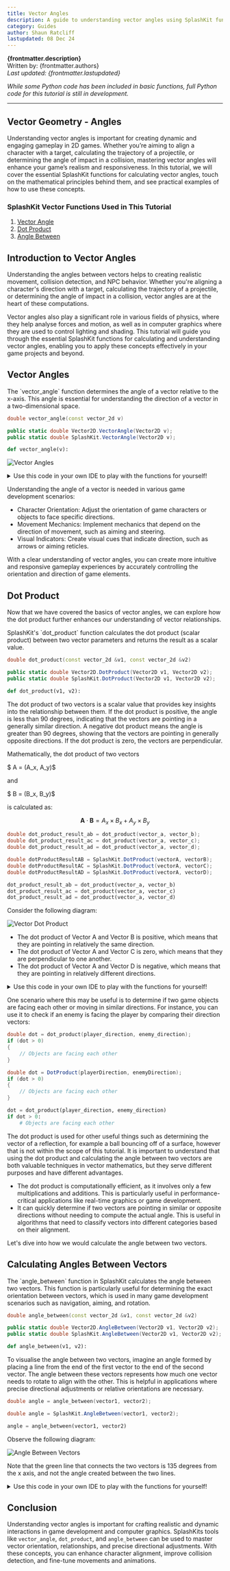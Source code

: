 ```yaml
---
title: Vector Angles
description: A guide to understanding vector angles using SplashKit functions, including dot product, vector angle, and angle between vectors.
category: Guides
author: Shaun Ratcliff
lastupdated: 08 Dec 24
---
```



**{frontmatter.description}**  
Written by: {frontmatter.authors}  
_Last updated: {frontmatter.lastupdated}_

_While some Python code has been included in basic functions, full Python code for this tutorial is still in development._

---

## Vector Geometry - Angles

Understanding vector angles is important for creating dynamic and engaging gameplay in 2D games. Whether you’re aiming to align a character with a target, calculating the trajectory of a projectile, or determining the angle of impact in a collision, mastering vector angles will enhance your game’s realism and responsiveness. In this tutorial, we will cover the essential SplashKit functions for calculating vector angles, touch on the mathematical principles behind them, and see practical examples of how to use these concepts.

### SplashKit Vector Functions Used in This Tutorial

1. [Vector Angle](/api/physics/#vector-angle)
2. [Dot Product](/api/physics/#dot-product)
3. [Angle Between](/api/physics/#angle-between)

## Introduction to Vector Angles

Understanding the angles between vectors helps to creating realistic movement, collision detection, and NPC behavior. Whether you're aligning a character's direction with a target, calculating the trajectory of a projectile, or determining the angle of impact in a collision, vector angles are at the heart of these computations.

Vector angles also play a significant role in various fields of physics, where they help analyse forces and motion, as well as in computer graphics where they are used to control lighting and shading. This tutorial will guide you through the essential SplashKit functions for calculating and understanding vector angles, enabling you to apply these concepts effectively in your game projects and beyond.

## Vector Angles

<Aside type="note" title="Function">
The `vector_angle` function determines the angle of a vector relative to the x-axis. This angle is essential for understanding the direction of a vector in a two-dimensional space.

<Tabs syncKey="code-language">
<TabItem label="C++">

```cpp
double vector_angle(const vector_2d v)
```

</TabItem>
<TabItem label="C#">

```csharp
public static double Vector2D.VectorAngle(Vector2D v);
public static double SplashKit.VectorAngle(Vector2D v);
```

</TabItem>
<TabItem label="Python">

```python
def vector_angle(v):
```

</TabItem>
</Tabs>
</Aside>

![Vector Angles](./images/vector-angles.PNG)

<details class="custom-details">
<summary>Use this code in your own IDE to play with the functions for yourself!</summary>

<Tabs syncKey="code-language">
<TabItem label="C++">

```cpp {61}
#include "splashkit.h"

using std::to_string;

// Function to draw a Cartesian grid
void draw_cartesian_grid()
{
    const int GRID_SPACING = 50;

    for (int x = 0; x < screen_width(); x += GRID_SPACING)
    {
        draw_line(COLOR_LIGHT_GRAY, x, 0, x, screen_height());
        if (x != screen_width() / 2)
        {
            draw_text(to_string(x - screen_width() / 2), COLOR_BLACK, x, screen_height() / 2 + 5);
        }
    }

    for (int y = 0; y < screen_height(); y += GRID_SPACING)
    {
        draw_line(COLOR_LIGHT_GRAY, 0, y, screen_width(), y);
        if (y != screen_height() / 2)
        {
            draw_text(to_string(screen_height() / 2 - y), COLOR_BLACK, screen_width() / 2 + 5, y);
        }
    }

    draw_line(COLOR_BLACK, 0, screen_height() / 2, screen_width(), screen_height() / 2); // x-axis
    draw_line(COLOR_BLACK, screen_width() / 2, 0, screen_width() / 2, screen_height());   // y-axis
    draw_text("0", COLOR_BLACK, screen_width() / 2 + 5, screen_height() / 2 + 5);
}

// Function to draw a vector and display its angle on the Cartesian plane
void draw_vector_with_angle(point_2d start, vector_2d v, color c, std::string label)
{
    point_2d end = {start.x + v.x, start.y + v.y}; // End point of the vector
    draw_line(c, start.x + screen_width() / 2, screen_height() / 2 - start.y,
              end.x + screen_width() / 2, screen_height() / 2 - end.y);

    // Label the vector
    draw_text(label, c, end.x + screen_width() / 2 + 10, screen_height() / 2 - end.y);
}

int main()
{
    open_window("Vector Angle Example", 800, 600);

    vector_2d my_vector = {100, 50}; // Example vector

    while (!window_close_requested("Vector Angle Example"))
    {
        process_events();
        clear_screen(COLOR_WHITE);

        draw_cartesian_grid();

        // Draw the vector on the Cartesian plane
        draw_vector_with_angle({0, 0}, my_vector, COLOR_BLUE, "Vector");

        // Display the vector angle
        double my_vector_angle = vector_angle(my_vector);
        draw_text("Angle: " + to_string(my_vector_angle) + " degrees", COLOR_BLACK, 10, 10);

        refresh_screen(60);
    }

    close_window("Vector Angle Example");
    return 0;
}
```

</TabItem>
<TabItem label="C#">

```csharp {67}
using System;
using SplashKitSDK;

// Define constants
const int GRID_SPACING = 50;

void DrawCartesianGrid()
{
    int screenWidth = SplashKit.ScreenWidth();
    int screenHeight = SplashKit.ScreenHeight();
    int centerX = screenWidth / 2;
    int centerY = screenHeight / 2;

    for (int x = 0; x < screenWidth; x += GRID_SPACING)
    {
        SplashKit.DrawLine(Color.LightGray, x, 0, x, screenHeight);
        if (x != centerX)
        {
            SplashKit.DrawText((x - centerX).ToString(), Color.Black, x, centerY + 5);
        }
    }

    for (int y = 0; y < screenHeight; y += GRID_SPACING)
    {
        SplashKit.DrawLine(Color.LightGray, 0, y, screenWidth, y);
        if (y != centerY)
        {
            SplashKit.DrawText((centerY - y).ToString(), Color.Black, centerX + 5, y);
        }
    }

    SplashKit.DrawLine(Color.Black, 0, centerY, screenWidth, centerY); // x-axis
    SplashKit.DrawLine(Color.Black, centerX, 0, centerX, screenHeight); // y-axis
    SplashKit.DrawText("0", Color.Black, centerX + 5, centerY + 5);
}

void DrawVectorWithAngle(Point2D start, Vector2D v, Color c, string label)
{
    Point2D end = new Point2D { X = start.X + v.X, Y = start.Y + v.Y }; // End point of the vector
    SplashKit.DrawLine(c, start.X + SplashKit.ScreenWidth() / 2, SplashKit.ScreenHeight() / 2 - start.Y, end.X + SplashKit.ScreenWidth() / 2, SplashKit.ScreenHeight() / 2 - end.Y);

    // Label the vector
    SplashKit.DrawText(label, c, end.X + SplashKit.ScreenWidth() / 2 + 10, SplashKit.ScreenHeight() / 2 - end.Y);
}

// Create window
SplashKit.OpenWindow("Vector Angle Example", 800, 600);

// Example vector
Vector2D myVector = new Vector2D() { X = 100, Y = 50 };

while (!SplashKit.WindowCloseRequested("Vector Angle Example"))
{
    SplashKit.ProcessEvents();
    SplashKit.ClearScreen(Color.White);

    DrawCartesianGrid();

    // Draw the vector on the Cartesian plane
    DrawVectorWithAngle(new Point2D() { X = 0, Y = 0 }, myVector, Color.Blue, "Vector");

    // Display the vector angle
    double myVectorAngle = SplashKit.VectorAngle(myVector);
    SplashKit.DrawText($"Angle: {myVectorAngle:F2} degrees", Color.Black, 10, 10);

    SplashKit.RefreshScreen();
}
```

</TabItem>
</Tabs>
</details>

Understanding the angle of a vector is needed in various game development scenarios:

- Character Orientation: Adjust the orientation of game characters or objects to face specific directions.
- Movement Mechanics: Implement mechanics that depend on the direction of movement, such as aiming and steering.
- Visual Indicators: Create visual cues that indicate direction, such as arrows or aiming reticles.

With a clear understanding of vector angles, you can create more intuitive and responsive gameplay experiences by accurately controlling the orientation and direction of game elements.

## Dot Product

Now that we have covered the basics of vector angles, we can explore how the dot product further enhances our understanding of vector relationships.

<Aside type="note" title="Function">
SplashKit's `dot_product` function calculates the dot product (scalar product) between two vector parameters and returns the result as a scalar value.

<Tabs syncKey="code-language">
<TabItem label="C++">

```cpp
double dot_product(const vector_2d &v1, const vector_2d &v2)
```

</TabItem>
<TabItem label="C#">

```csharp
public static double Vector2D.DotProduct(Vector2D v1, Vector2D v2);
public static double SplashKit.DotProduct(Vector2D v1, Vector2D v2);
```

</TabItem>
<TabItem label="Python">

```python
def dot_product(v1, v2):
```

</TabItem>
</Tabs>
</Aside>

The dot product of two vectors is a scalar value that provides key insights into the relationship between them. If the dot product is positive, the angle is less than 90 degrees, indicating that the vectors are pointing in a generally similar direction. A negative dot product means the angle is greater than 90 degrees, showing that the vectors are pointing in generally opposite directions. If the dot product is zero, the vectors are perpendicular.

<Aside type="note" title="Maths">
Mathematically, the dot product of two vectors

$ A = (A_x, A_y)$

and

$ B = (B_x, B_y)$

is calculated as:

$$ \mathbf{A} \cdot \mathbf{B} = A_x \times B_x + A_y \times B_y $$
</Aside>

<Tabs syncKey="code-language">
<TabItem label="C++">

```cpp
double dot_product_result_ab = dot_product(vector_a, vector_b);
double dot_product_result_ac = dot_product(vector_a, vector_c);
double dot_product_result_ad = dot_product(vector_a, vector_d);
```

</TabItem>

<TabItem label="C#">

```csharp
double dotProductResultAB = SplashKit.DotProduct(vectorA, vectorB);
double dotProductResultAC = SplashKit.DotProduct(vectorA, vectorC);
double dotProductResultAD = SplashKit.DotProduct(vectorA, vectorD);
```

</TabItem>
<TabItem label="Python">

```python
dot_product_result_ab = dot_product(vector_a, vector_b)
dot_product_result_ac = dot_product(vector_a, vector_c)
dot_product_result_ad = dot_product(vector_a, vector_d)
```

</TabItem>
</Tabs>

Consider the following diagram:

![Vector Dot Product](./images/vector-dot-product.PNG)

- The dot product of Vector A and Vector B is positive, which means that they are pointing in relatively the same direction.
- The dot product of Vector A and Vector C is zero, which means that they are perpendicular to one another.
- The dot product of Vector A and Vector D is negative, which means that they are pointing in relatively different directions.

<details class="custom-details">
<summary>Use this code in your own IDE to play with the functions for yourself!</summary>

<Tabs syncKey="code-language">
<TabItem label="C++">

```cpp {55-58}
#include "splashkit.h"
using std::to_string;

// Define constants
const int GRID_SPACING = 50;

// Function to draw the Cartesian grid
void draw_cartesian_grid()
{
    for (int x = 0; x < screen_width(); x += GRID_SPACING)
    {
        draw_line(COLOR_LIGHT_GRAY, x, 0, x, screen_height());
        if (x != screen_width() / 2)
        {
            draw_text(to_string(x - screen_width() / 2), COLOR_BLACK, x, screen_height() / 2 + 5);
        }
    }

    for (int y = 0; y < screen_height(); y += GRID_SPACING)
    {
        draw_line(COLOR_LIGHT_GRAY, 0, y, screen_width(), y);
        if (y != screen_height() / 2)
        {
            draw_text(to_string(screen_height() / 2 - y), COLOR_BLACK, screen_width() / 2 + 5, y);
        }
    }

    draw_line(COLOR_BLACK, 0, screen_height() / 2, screen_width(), screen_height() / 2); // x-axis
    draw_line(COLOR_BLACK, screen_width() / 2, 0, screen_width() / 2, screen_height());   // y-axis
    draw_text("0", COLOR_BLACK, screen_width() / 2 + 5, screen_height() / 2 + 5);
}

// Function to draw a vector
void draw_vector(point_2d start, vector_2d v, color c, std::string label, int x_offset, int y_offset)
{
    point_2d end = {start.x + v.x, start.y + v.y};
    draw_line(c, start.x + screen_width() / 2, screen_height() / 2 - start.y,
              end.x + screen_width() / 2, screen_height() / 2 - end.y);
    draw_text(label, c, end.x + screen_width() / 2 + x_offset, screen_height() / 2 - end.y + y_offset);
}

int main()
{
    open_window("Vector Dot Product Example", 800, 600);

    // Define two vectors
    vector_2d vector_a = {100, 100};
    vector_2d vector_b = {100, 80};
    vector_2d vector_c = {100, -100};
    vector_2d vector_d = {-100, -80};

    // Starting point for vectors (origin)
    point_2d origin = {0, 0};

    // Calculate the dot product
    double dot_product_result_ab = dot_product(vector_a, vector_b);
    double dot_product_result_ac = dot_product(vector_a, vector_c);
    double dot_product_result_ad = dot_product(vector_a, vector_d);

    while (!window_close_requested("Vector Dot Product Example"))
    {
        process_events();
        clear_screen(COLOR_WHITE);
        draw_cartesian_grid();

        // Draw the vectors
        draw_vector(origin, vector_a, COLOR_RED, "Vector A", 10, -10);
        draw_vector(origin, vector_b, COLOR_BLUE, "Vector B", 10, 10);
        draw_vector(origin, vector_c, COLOR_DARK_GREEN, "Vector C", 10, 10);
        draw_vector(origin, vector_d, COLOR_ORANGE, "Vector D", 10, 10);

        // Display the dot product results
        draw_text("Dot Product (A-B):" + to_string(dot_product_result_ab), COLOR_BLACK, 10, 10);
        draw_text("Dot Product (A-C):" + to_string(dot_product_result_ac), COLOR_BLACK, 10, 30);
        draw_text("Dot Product (A-D):" + to_string(dot_product_result_ad), COLOR_BLACK, 10, 50);

        refresh_screen(60);
    }

    close_window("Vector Dot Product Example");
    return 0;
}
```

</TabItem>
<TabItem label="C#">

```csharp {62-65}
using System;
using SplashKitSDK;

// Define constants
const int GRID_SPACING = 50;

// Function to draw the Cartesian grid
void DrawCartesianGrid()
{
    int screenWidth = SplashKit.ScreenWidth();
    int screenHeight = SplashKit.ScreenHeight();
    int centerX = screenWidth / 2;
    int centerY = screenHeight / 2;

    for (int x = 0; x < screenWidth; x += GRID_SPACING)
    {
        SplashKit.DrawLine(Color.LightGray, x, 0, x, screenHeight);
        if (x != centerX)
        {
            SplashKit.DrawText((x - centerX).ToString(), Color.Black, x, centerY + 5);
        }
    }

    for (int y = 0; y < screenHeight; y += GRID_SPACING)
    {
        SplashKit.DrawLine(Color.LightGray, 0, y, screenWidth, y);
        if (y != centerY)
        {
            SplashKit.DrawText((centerY - y).ToString(), Color.Black, centerX + 5, y);
        }
    }

    SplashKit.DrawLine(Color.Black, 0, centerY, screenWidth, centerY); // x-axis
    SplashKit.DrawLine(Color.Black, centerX, 0, centerX, screenHeight); // y-axis
    SplashKit.DrawText("0", Color.Black, centerX + 5, centerY + 5);
}

// Function to draw a vector
void DrawVector(Point2D start, Vector2D v, Color c, string label, int xOffset, int yOffset)
{
    Point2D end = new Point2D { X = start.X + v.X, Y = start.Y + v.Y };
    SplashKit.DrawLine(
        c,
        start.X + SplashKit.ScreenWidth() / 2, SplashKit.ScreenHeight() / 2 - start.Y,
        end.X + SplashKit.ScreenWidth() / 2, SplashKit.ScreenHeight() / 2 - end.Y
    );
    SplashKit.DrawText(label, c, end.X + SplashKit.ScreenWidth() / 2 + xOffset, SplashKit.ScreenHeight() / 2 - end.Y + yOffset);
}

// Create window
SplashKit.OpenWindow("Vector Dot Product Example", 800, 600);

// Define vectors
Vector2D vectorA = new Vector2D() { X = 100, Y = 100 };
Vector2D vectorB = new Vector2D() { X = 100, Y = 80 };
Vector2D vectorC = new Vector2D() { X = 100, Y = -100 };
Vector2D vectorD = new Vector2D() { X = -100, Y = -80 };

// Starting point for vectors (origin)
Point2D origin = new Point2D() { X = 0, Y = 0 };

// Calculate the dot product
double dotProductResultAB = SplashKit.DotProduct(vectorA, vectorB);
double dotProductResultAC = SplashKit.DotProduct(vectorA, vectorC);
double dotProductResultAD = SplashKit.DotProduct(vectorA, vectorD);

while (!SplashKit.WindowCloseRequested("Vector Dot Product Example"))
{
    SplashKit.ProcessEvents();
    SplashKit.ClearScreen(Color.White);
    DrawCartesianGrid();

    // Draw the vectors
    DrawVector(origin, vectorA, Color.Red, "Vector A", 10, -10);
    DrawVector(origin, vectorB, Color.Blue, "Vector B", 10, 10);
    DrawVector(origin, vectorC, Color.DarkGreen, "Vector C", 10, 10);
    DrawVector(origin, vectorD, Color.Orange, "Vector D", 10, 10);

    // Display the dot product results
    SplashKit.DrawText($"Dot Product (A-B): {dotProductResultAB}", Color.Black, 10, 10);
    SplashKit.DrawText($"Dot Product (A-C): {dotProductResultAC}", Color.Black, 10, 30);
    SplashKit.DrawText($"Dot Product (A-D): {dotProductResultAD}", Color.Black, 10, 50);

    SplashKit.RefreshScreen();
}

```

</TabItem>
</Tabs>
</details>

One scenario where this may be useful is to determine if two game objects are facing each other or moving in similar directions. For instance, you can use it to check if an enemy is facing the player by comparing their direction vectors:

<Tabs syncKey="code-language">
<TabItem label="C++">

```cpp
double dot = dot_product(player_direction, enemy_direction);
if (dot > 0)
{
    // Objects are facing each other
}
```

</TabItem>
<TabItem label="C#">

```csharp
double dot = DotProduct(playerDirection, enemyDirection);
if (dot > 0)
{
    // Objects are facing each other
}
```

</TabItem>
<TabItem label="Python">

```python
dot = dot_product(player_direction, enemy_direction)
if dot > 0:
    # Objects are facing each other
```

</TabItem>
</Tabs>

The dot product is used for other useful things such as determining the vector of a reflection, for example a ball bouncing off of a surface, however that is not within the scope of this tutorial. It is important to understand that using the dot product and calculating the angle between two vectors are both valuable techniques in vector mathematics, but they serve different purposes and have different advantages.

- The dot product is computationally efficient, as it involves only a few multiplications and additions. This is particularly useful in performance-critical applications like real-time graphics or game development.
- It can quickly determine if two vectors are pointing in similar or opposite directions without needing to compute the actual angle. This is useful in algorithms that need to classify vectors into different categories based on their alignment.

Let's dive into how we would calculate the angle between two vectors.

## Calculating Angles Between Vectors

<Aside type="note" title="Function">
  The `angle_between` function in SplashKit calculates the angle between two vectors. This function is particularly useful for determining the exact orientation between vectors, which is used in many game development scenarios such as navigation, aiming, and rotation.

<Tabs syncKey="code-language">
<TabItem label="C++">

```cpp
double angle_between(const vector_2d &v1, const vector_2d &v2)
```

</TabItem>
<TabItem label="C#">

```csharp
public static double Vector2D.AngleBetween(Vector2D v1, Vector2D v2);
public static double SplashKit.AngleBetween(Vector2D v1, Vector2D v2);
```

</TabItem>
<TabItem label="Python">

```python
def angle_between(v1, v2):
```

</TabItem>
</Tabs>
</Aside>

To visualise the angle between two vectors, imagine an angle formed by placing a line from the end of the first vector to the end of the second vector. The angle between these vectors represents how much one vector needs to rotate to align with the other. This is helpful in applications where precise directional adjustments or relative orientations are necessary.

<Tabs syncKey="code-language">
<TabItem label="C++">

```cpp
double angle = angle_between(vector1, vector2);
```

</TabItem>

<TabItem label="C#">

```csharp
double angle = SplashKit.AngleBetween(vector1, vector2);
```

</TabItem>

<TabItem label="Python">

```python
angle = angle_between(vector1, vector2)
```

</TabItem>
</Tabs>

Observe the following diagram:

![Angle Between Vectors](./images/angle-between-vectors.png)

Note that the green line that connects the two vectors is 135 degrees from the x axis, and not the angle created between the two lines.

<details class="custom-details">
<summary>Use this code in your own IDE to play with the functions for yourself!</summary>

<Tabs syncKey="code-language">
<TabItem label="C++">

```cpp {62}
#include "splashkit.h"

using std::to_string;

// Function to draw a Cartesian grid
void draw_cartesian_grid()
{
    const int GRID_SPACING = 50;

    for (int x = 0; x < screen_width(); x += GRID_SPACING)
    {
        draw_line(COLOR_LIGHT_GRAY, x, 0, x, screen_height());
        if (x != screen_width() / 2)
        {
            draw_text(to_string(x - screen_width() / 2), COLOR_BLACK, x, screen_height() / 2 + 5);
        }
    }

    for (int y = 0; y < screen_height(); y += GRID_SPACING)
    {
        draw_line(COLOR_LIGHT_GRAY, 0, y, screen_width(), y);
        if (y != screen_height() / 2)
        {
            draw_text(to_string(screen_height() / 2 - y), COLOR_BLACK, screen_width() / 2 + 5, y);
        }
    }

    draw_line(COLOR_BLACK, 0, screen_height() / 2, screen_width(), screen_height() / 2); // x-axis
    draw_line(COLOR_BLACK, screen_width() / 2, 0, screen_width() / 2, screen_height());   // y-axis
    draw_text("0", COLOR_BLACK, screen_width() / 2 + 5, screen_height() / 2 + 5);
}

// Function to draw a vector on the Cartesian plane
void draw_vector(point_2d start, vector_2d v, color c, std::string label)
{
    point_2d end = {start.x + v.x, start.y + v.y}; // End point of the vector
    draw_line(c, start.x + screen_width() / 2, screen_height() / 2 - start.y,
              end.x + screen_width() / 2, screen_height() / 2 - end.y);
    draw_text(label, c, end.x + screen_width() / 2 + 10, screen_height() / 2 - end.y);
}

int main()
{
    open_window("Angle Between Vectors Example", 800, 600);

    vector_2d vector1 = {200, 100}; // Example vector 1
    vector_2d vector2 = {100, 200}; // Example vector 2

    while (!window_close_requested("Angle Between Vectors Example"))
    {
        process_events();
        clear_screen(COLOR_WHITE);

        draw_cartesian_grid();

        // Draw vectors
        draw_vector({0, 0}, vector1, COLOR_BLUE, "Vector 1");
        draw_vector({0, 0}, vector2, COLOR_RED, "Vector 2");
        draw_vector({vector1.x, vector1.y}, vector_subtract(vector2, vector1), COLOR_GREEN, "");

        // Calculate and display the angle between vectors
        double angle = angle_between(vector1, vector2);
        draw_text("Angle: " + to_string(angle) + " degrees", COLOR_BLACK, 10, 10);

        refresh_screen(60);
    }

    close_window("Angle Between Vectors Example");
    return 0;
}

```

</TabItem>
<TabItem label="C#">

```csharp {74}
using System;
using SplashKitSDK;

// Define constants
const int GRID_SPACING = 50;

// Function to draw the Cartesian grid
void DrawCartesianGrid()
{
    int screenWidth = SplashKit.ScreenWidth();
    int screenHeight = SplashKit.ScreenHeight();
    int centerX = screenWidth / 2;
    int centerY = screenHeight / 2;

    for (int x = 0; x < screenWidth; x += GRID_SPACING)
    {
        SplashKit.DrawLine(Color.LightGray, x, 0, x, screenHeight);
        if (x != centerX)
        {
            SplashKit.DrawText((x - centerX).ToString(), Color.Black, x, centerY + 5);
        }
    }

    for (int y = 0; y < screenHeight; y += GRID_SPACING)
    {
        SplashKit.DrawLine(Color.LightGray, 0, y, screenWidth, y);
        if (y != centerY)
        {
            SplashKit.DrawText((centerY - y).ToString(), Color.Black, centerX + 5, y);
        }
    }

    SplashKit.DrawLine(Color.Black, 0, centerY, screenWidth, centerY); // x-axis
    SplashKit.DrawLine(Color.Black, centerX, 0, centerX, screenHeight); // y-axis
    SplashKit.DrawText("0", Color.Black, centerX + 5, centerY + 5);
}

// Function to draw a vector
void DrawVector(Point2D start, Vector2D v, Color c, string label)
{
    Point2D end = new Point2D { X = start.X + v.X, Y = start.Y + v.Y };
    SplashKit.DrawLine(
        c,
        start.X + SplashKit.ScreenWidth() / 2, SplashKit.ScreenHeight() / 2 - start.Y,
        end.X + SplashKit.ScreenWidth() / 2, SplashKit.ScreenHeight() / 2 - end.Y
    );
    SplashKit.DrawText(label, c, end.X + SplashKit.ScreenWidth() / 2 + 10, SplashKit.ScreenHeight() / 2 - end.Y);
}

// Create window
SplashKit.OpenWindow("Angle Between Vectors Example", 800, 600);

// Define vectors
Vector2D vector1 = new Vector2D() { X = 200, Y = 100 }; // Example vector 1
Vector2D vector2 = new Vector2D() { X = 100, Y = 200 }; // Example vector 2

while (!SplashKit.WindowCloseRequested("Angle Between Vectors Example"))
{
    SplashKit.ProcessEvents();
    SplashKit.ClearScreen(Color.White);
    DrawCartesianGrid();

    // Draw vectors
    DrawVector(new Point2D(), vector1, Color.Blue, "Vector 1");
    DrawVector(new Point2D(), vector2, Color.Red, "Vector 2");
    DrawVector(
        new Point2D { X = vector1.X, Y = vector1.Y },
        SplashKit.VectorSubtract(vector2, vector1),
        Color.Green,
        ""
    );

    // Calculate and display the angle between vectors
    double angle = SplashKit.AngleBetween(vector1, vector2);
    SplashKit.DrawText($"Angle: {angle} degrees", Color.Black, 10, 10);

    SplashKit.RefreshScreen();
}
```

</TabItem>
</Tabs>
</details>

## Conclusion

Understanding vector angles is important for crafting realistic and dynamic interactions in game development and computer graphics. SplashKits tools like `vector_angle`, `dot_product`, and `angle_between` can be used to master vector orientation, relationships, and precise directional adjustments. With these concepts, you can enhance character alignment, improve collision detection, and fine-tune movements and animations.
